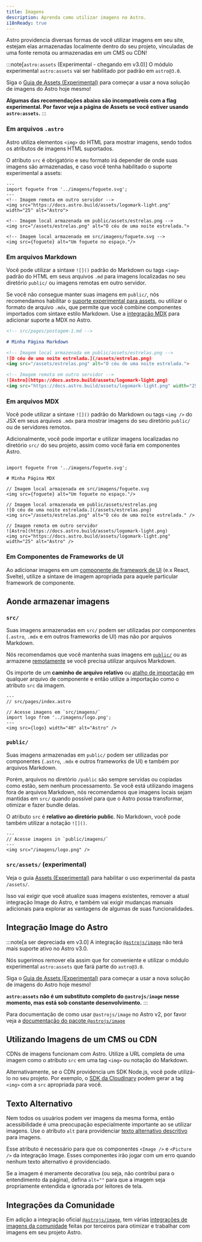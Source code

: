 ```yaml
---
title: Imagens
description: Aprenda como utilizar imagens no Astro.
i18nReady: true
---
```



Astro providencia diversas formas de você utilizar imagens em seu site, estejam elas armazenadas localmente dentro do seu projeto, vinculadas de uma fonte remota ou armazenadas em um CMS ou CDN!

:::note[`astro:assets` (Experimental - chegando em v3.0)]
O módulo experimental `astro:assets` vai ser habilitado por padrão em `astro@3.0`.

Siga o [Guia de Assets (Experimental)](/pt-br/guides/images/) para começar a usar a nova solução de imagens do Astro hoje mesmo!

**Algumas das recomendações abaixo são incompatíveis com a flag experimental. Por favor veja a página de Assets se você estiver usando `astro:assets`.**
:::

### Em arquivos `.astro`

Astro utiliza elementos `<img>` do HTML para mostrar imagens, sendo todos os atributos de imagens HTML suportados.

O atributo `src` é obrigatório e seu formato irá depender de onde suas imagens são armazenadas, e caso você tenha habilitado o suporte experimental a assets:

```astro title="src/pages/index.astro"
---
import foguete from '../imagens/foguete.svg';
---
<!-- Imagem remota em outro servidor -->
<img src="https://docs.astro.build/assets/logomark-light.png" width="25" alt="Astro">

<!-- Imagem local armazenada em public/assets/estrelas.png -->
<img src="/assets/estrelas.png" alt="O céu de uma noite estrelada.">

<!-- Imagem local armazenada em src/imagens/foguete.svg -->
<img src={foguete} alt="Um foguete no espaço."/>
```

### Em arquivos Markdown

Você pode utilizar a sintaxe `![]()` padrão do Markdown ou tags `<img>` padrão do HTML em seus arquivos `.md` para imagens localizadas no seu diretório `public/` ou imagens remotas em outro servidor.

Se você não consegue manter suas imagens em `public/`, nós recomendamos habilitar o [suporte experimental para assets](/pt-br/guides/images/), ou utilizar o formato de arquivo `.mdx`, que permite que você combine componentes importados com sintaxe estilo Markdown. Use a [integração MDX](/pt-br/guides/integrations-guide/mdx/) para adicionar suporte a MDX no Astro.

```md
<!-- src/pages/postagem-1.md -->

# Minha Página Markdown

<!-- Imagem local armazenada em public/assets/estrelas.png -->
![O céu de uma noite estrelada.](/assets/estrelas.png)
<img src="/assets/estrelas.png" alt="O céu de uma noite estrelada.">

<!-- Imagem remota em outro servidor -->
![Astro](https://docs.astro.build/assets/logomark-light.png)
<img src="https://docs.astro.build/assets/logomark-light.png" width="25" alt="Astro">
```

### Em arquivos MDX

Você pode utilizar a sintaxe `![]()` padrão do Markdown ou tags `<img />` do JSX em seus arquivos `.mdx` para mostrar imagens do seu diretório `public/` ou de servidores remotos.

Adicionalmente, você pode importar e utilizar imagens localizadas no diretório `src/` do seu projeto, assim como você faria em componentes Astro.

```mdx title="src/pages/post-1.mdx"

import foguete from '../imagens/foguete.svg';

# Minha Página MDX

// Imagem local armazenada em src/imagens/foguete.svg
<img src={foguete} alt="Um foguete no espaço."/>

// Imagem local armazenada em public/assets/estrelas.png
![O céu de uma noite estrelada.](/assets/estrelas.png)
<img src="/assets/estrelas.png" alt="O céu de uma noite estrelada." />

// Imagem remota em outro servidor
![Astro](https://docs.astro.build/assets/logomark-light.png)
<img src="https://docs.astro.build/assets/logomark-light.png" width="25" alt="Astro" />
```

### Em Componentes de Frameworks de UI

Ao adicionar imagens em um [componente de framework de UI](/pt-br/core-concepts/framework-components/) (e.x React, Svelte), utilize a sintaxe de imagem apropriada para aquele particular framework de componente.

## Aonde armazenar imagens

### `src/`

Suas imagens armazenadas em `src/` podem ser utilizadas por componentes (`.astro`, `.mdx` e em outros frameworks de UI) mas não por arquivos Markdown.

Nós recomendamos que você mantenha suas imagens em [`public/`](#public) ou as armazene [remotamente](#utilizando-imagens-de-um-cms-ou-cdn) se você precisa utilizar arquivos Markdown.

Os importe de um **caminho de arquivo relativo** ou [atalho de importação](/pt-br/guides/aliases/) em qualquer arquivo de componente e então utilize a importação como o atributo `src` da imagem.


```astro
---
// src/pages/index.astro

// Acesse imagens em `src/imagens/`
import logo from '../imagens/logo.png';
---
<img src={logo} width="40" alt="Astro" />
```

### `public/`

Suas imagens armazenadas em `public/` podem ser utilizadas por componentes (`.astro`, `.mdx` e outros frameworks de UI) e também por arquivos Markdown.


Porém, arquivos no diretório `/public` são sempre servidas ou copiadas como estão, sem nenhum processamento. Se você está utilizando imagens fora de arquivos Markdown, nós recomendamos que imagens locais sejam mantidas em `src/` quando possível para que o Astro possa transformar, otimizar e fazer bundle delas.

O atributo `src` é **relativo ao diretório public**. No Markdown, você pode também utilizar a notação `![]()`.

```astro title="src/pages/index.astro"
---
// Acesse imagens in `public/imagens/`
---
<img src="/imagens/logo.png" />
```

### `src/assets/` (experimental)

Veja o guia [Assets (Experimental)](/pt-br/guides/images/) para habilitar o uso experimental da pasta `/assets/`.

Isso vai exigir que você atualize suas imagens existentes, remover a atual integração Image do Astro, e também vai exigir mudanças manuais adicionais para explorar as vantagens de algumas de suas funcionalidades.

## Integração Image do Astro

:::note[a ser depreciada em v3.0]
A integração [`@astrojs/image`](https://github.com/withastro/astro/tree/main/packages/integrations/image) não terá mais suporte ativo no Astro v3.0.

Nós sugerimos remover ela assim que for conveniente e utilizar o módulo experimental `astro:assets` que fará parte do `astro@3.0`.

Siga o [Guia de Assets (Experimental)](/pt-br/guides/images/) para começar a usar a nova solução de imagens do Astro hoje mesmo!

**`astro:assets` não é um substituto completo do `@astrojs/image` nesse momento, mas está sob constante desenvolvimento.**
:::

Para documentação de como usar `@astrojs/image` no Astro v2, por favor veja a [documentação do pacote `@astrojs/image`](https://github.com/withastro/astro/blob/main/packages/integrations/image/README.md)

## Utilizando Imagens de um CMS ou CDN

CDNs de imagens funcionam com Astro. Utilize a URL completa de uma imagem como o atributo `src` em uma tag `<img>` ou notação do Markdown.

Alternativamente, se o CDN providencia um SDK Node.js, você pode utilizá-lo no seu projeto. Por exemplo, o [SDK da Cloudinary](https://cloudinary.com/documentation/node_integration) podem gerar a tag `<img>` com a `src` apropriada para você.

## Texto Alternativo

Nem todos os usuários podem ver imagens da mesma forma, então acessibilidade é uma preocupação especialmente importante ao se utilizar imagens. Use o atributo `alt` para providenciar [texto alternativo descritivo](https://www.w3.org/WAI/tutorials/images/) para imagens.

Esse atributo é necessário para que os componentes `<Image />` e `<Picture />` da integração Image. Esses componentes irão jogar com um erro quando nenhum texto alternativo é providenciado.

Se a imagem é meramente decorativa (ou seja, não contribui para o entendimento da página), defina `alt=""` para que a imagem seja propriamente entendida e ignorada por leitores de tela.



## Integrações da Comunidade

Em adição a integração oficial [`@astrojs/image`](/pt-br/guides/integrations-guide/image/), tem várias [integrações de imagens da comunidade](https://astro.build/integrations?search=images) feitas por terceiros para otimizar e trabalhar com imagens em seu projeto Astro.
